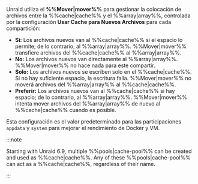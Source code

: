 Unraid utiliza el **%%Mover|mover%%** para gestionar la colocación de archivos entre la %%cache|cache%% y el %%array|array%%, controlada por la configuración **Usar Cache para Nuevos Archivos** para cada compartición:

- **Sí:** Los archivos nuevos van al %%cache|cache%% si el espacio lo permite; de lo contrario, al %%array|array%%. %%Mover|mover%% transfiere archivos del %%cache|cache%% al %%array|array%%.
- **No:** Los archivos nuevos van directamente al %%array|array%%. %%Mover|mover%% no hace nada para este compartir.
- **Solo:** Los archivos nuevos se escriben solo en el %%cache|cache%%. Si no hay suficiente espacio, la escritura falla. %%Mover|mover%% no moverá archivos del %%array|array%% al %%cache|cache%%.
- **Preferir:** Los archivos nuevos van al %%cache|cache%% si hay espacio; de lo contrario, al %%array|array%%. %%Mover|mover%% intenta mover archivos del %%array|array%% de nuevo al %%cache|cache%% cuando es posible.

Esta configuración es el valor predeterminado para las participaciones `appdata` y `system` para mejorar el rendimiento de Docker y VM.

:::note

Starting with Unraid 6.9, multiple %%pools|cache-pool%% can be created and used as %%cache|cache%%. Any of these %%pools|cache-pool%% can act as a %%cache|cache%%, regardless of their name.

:::
